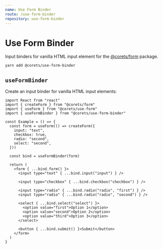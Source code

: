 ```yaml
---
name: Use Form Binder
route: /use-form-binder
repository: use-form-binder
---
```


# Use Form Binder

Input binders for vanilla HTML input element for the [@corets/form](/form) package.

```bash
yarn add @corets/use-form-binder
```

## `useFormBinder`

Create an input binder for vanilla HTML input elements:

```tsx
import React from "react"
import { createForm } from "@corets/form"
import { useForm } from "@corets/use-form"
import { useFormBinder } from "@corets/use-form-binder"

const Example = () => {
  const form = useForm(() => createForm({
    input: "text",
    checkbox: true,
    radio: "second",
    select: "second",
  }))

  const bind = useFormBinder(form)

  return (
    <form { ...bind.form() }>
      <input type="text" { ...bind.input("input") } />

      <input type="checkbox" { ...bind.checkbox("checkbox") } />

      <input type="radio" { ...bind.radio("radio", "first") } />
      <input type="radio" { ...bind.radio("radio", "second") } />

      <select { ...bind.select("select") }>
        <option value="first">Option 1</option>
        <option value="second">Option 2</option>
        <option value="third">Option 3</option>
      </select>

      <button { ...bind.submit() }>Submit</button>
    </form>
  )
}
```

